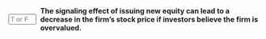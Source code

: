 ::: {.question-block}

<form onsubmit="event.preventDefault(); checkAnswerBox('module9_tf_q21','T')" style="display: flex; align-items: center; gap: 8px;">
  <input type="text" id="module9_tf_q21" name="module9_tf_q21" maxlength="1" placeholder="T or F" style="width: 55px;" data-correct-answer="T" /> 
  <label for="module9_tf_q21"><strong>The signaling effect of issuing new equity can lead to a decrease in the firm's stock price if investors believe the firm is overvalued.</strong></label>
</form>

<div id="feedback-module9_tf_q21" class="feedback" data-status="" style="display:none;">
TRUE. Issuing new equity can signal to the market that the firm believes its stock is overvalued, causing investors to adjust their expectations and potentially driving the stock price down.
</div>

:::
